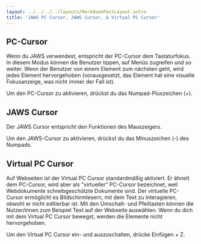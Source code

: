 ```yaml
---
layout: ../../../../layouts/MarkdownPostLayout.astro
title: 'JAWS PC Cursor, JAWS Cursor, & Virtual PC Cursor'
---
```


## PC-Cursor

Wenn du JAWS verwendest, entspricht der PC-Cursor dem Tastaturfokus. In diesem
Modus können die Benutzer tippen, auf Menüs zugreifen und so weiter. Wenn der
Benutzer von einem Element zum nächsten geht, wird jedes Element hervorgehoben
(vorausgesetzt, das Element hat eine visuelle Fokusanzeige, was nicht immer der
Fall ist).

Um den PC-Cursor zu aktivieren, drückst du das Numpad-Pluszeichen (+).

## JAWS Cursor

Der JAWS Cursor entspricht den Funktionen des Mauszeigers.

Um den JAWS-Cursor zu aktivieren, drückst du das Minuszeichen (-) des Numpads.

## Virtual PC Cursor

Auf Webseiten ist der Virtual PC Cursor standardmäßig aktiviert. Er ähnelt dem
PC-Cursor, wird aber als "virtueller" PC-Cursor bezeichnet, weil Webdokumente
schreibgeschützte Dokumente sind. Der virtuelle PC-Cursor ermöglicht es Bildschirmlesern,
mit dem Text zu interagieren, obwohl er nicht editierbar ist. Mit den Umschalt-
und Pfeiltasten können die Nutzer/innen zum Beispiel Text auf der Webseite
auswählen. Wenn du dich mit dem Virtual PC Cursor bewegst, werden die Elemente
nicht hervorgehoben.

Um den Virtual PC Cursor ein- und auszuschalten, drücke Einfügen + Z.
